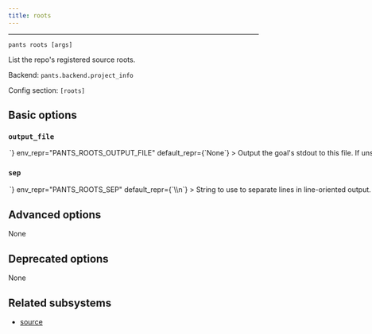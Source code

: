 ```yaml
---
title: roots
---
```



---

```
pants roots [args]
```

List the repo&#x27;s registered source roots.

Backend: <span className="color--primary">`pants.backend.project_info`</span>

Config section: <span className="color--primary">`[roots]`</span>

<span className={styles.options}>

## Basic options

### `output_file`

<Option
  cli_repr={`--roots-output-file=<path>`}
  env_repr="PANTS_ROOTS_OUTPUT_FILE"
  default_repr={`None`}
>
  Output the goal&#x27;s stdout to this file. If unspecified, outputs to stdout.
</Option>

### `sep`

<Option
  cli_repr={`--roots-sep=<separator>`}
  env_repr="PANTS_ROOTS_SEP"
  default_repr={`\\n`}
>
  String to use to separate lines in line-oriented output.
</Option>

## Advanced options

None

## Deprecated options

None

## Related subsystems

- [source](../subsystems/source.mdx)

</span>

